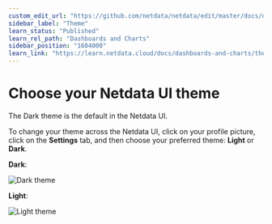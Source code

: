 ```yaml
---
custom_edit_url: "https://github.com/netdata/netdata/edit/master/docs/dashboards-and-charts/themes.md"
sidebar_label: "Theme"
learn_status: "Published"
learn_rel_path: "Dashboards and Charts"
sidebar_position: "1604000"
learn_link: "https://learn.netdata.cloud/docs/dashboards-and-charts/theme"
---
```


# Choose your Netdata UI theme

The Dark theme is the default in the Netdata UI.

To change your theme across the Netdata UI, click on your profile picture, click on the **Settings**
tab, and then choose your preferred theme: **Light** or **Dark**.

**Dark**:

![Dark theme](https://github.com/netdata/netdata/assets/70198089/81addd13-28a4-425f-ae39-0f9de5199496)

**Light**:

![Light theme](https://github.com/netdata/netdata/assets/70198089/eb0fb8c1-5695-450a-8ba8-a185874e8496)
